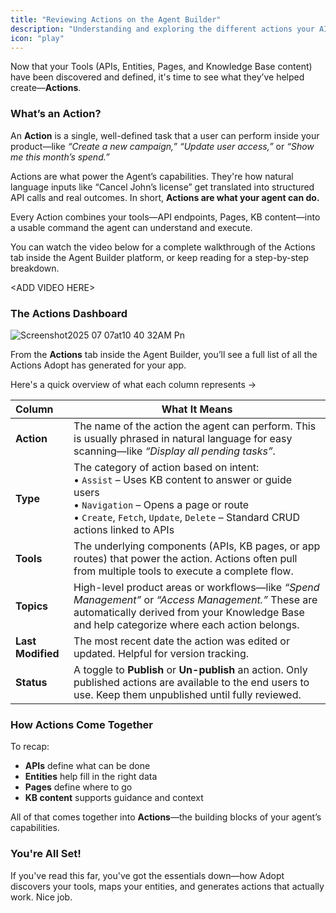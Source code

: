 ```yaml
---
title: "Reviewing Actions on the Agent Builder"
description: "Understanding and exploring the different actions your AI agents can perform"
icon: "play"
---
```


Now that your Tools (APIs, Entities, Pages, and Knowledge Base content) have been discovered and defined, it's time to see what they’ve helped create—**Actions**.

### What’s an Action?

An **Action** is a single, well-defined task that a user can perform inside your product—like _“Create a new campaign,”_ _“Update user access,”_ or _“Show me this month’s spend.”_

Actions are what power the Agent’s capabilities. They're how natural language inputs like “Cancel John’s license” get translated into structured API calls and real outcomes. In short, **Actions are what your agent can do.**

Every Action combines your tools—API endpoints, Pages, KB content—into a usable command the agent can understand and execute.

You can watch the video below for a complete walkthrough of the Actions tab inside the Agent Builder platform, or keep reading for a step-by-step breakdown.

\<ADD VIDEO HERE\>

### The Actions Dashboard

![Screenshot2025 07 07at10 40 32AM Pn](/images/Screenshot2025-07-07at10.40.32AM.png)

From the **Actions** tab inside the Agent Builder, you’ll see a full list of all the Actions Adopt has generated for your app.

Here's a quick overview of what each column represents →

| **Column**        | **What It Means**                                                                                                                                                                                                                     |
| :---------------- | ------------------------------------------------------------------------------------------------------------------------------------------------------------------------------------------------------------------------------------- |
| **Action**        | The name of the action the agent can perform. This is usually phrased in natural language for easy scanning—like _“Display all pending tasks”_.                                                                                       |
| **Type**          | The category of action based on intent: <br />• `Assist` – Uses KB content to answer or guide users <br />• `Navigation` – Opens a page or route <br />• `Create`, `Fetch`, `Update`, `Delete` – Standard CRUD actions linked to APIs |
| **Tools**         | The underlying components (APIs, KB pages, or app routes) that power the action. Actions often pull from multiple tools to execute a complete flow.                                                                                   |
| **Topics**        | High-level product areas or workflows—like _“Spend Management”_ or _“Access Management.”_ These are automatically derived from your Knowledge Base and help categorize where each action belongs.                                     |
| **Last Modified** | The most recent date the action was edited or updated. Helpful for version tracking.                                                                                                                                                  |
| **Status**        | A toggle to **Publish** or **Un-publish** an action. Only published actions are available to the end users to use. Keep them unpublished until fully reviewed.                                                                        |

### How Actions Come Together

To recap:

- **APIs** define what can be done
- **Entities** help fill in the right data
- **Pages** define where to go
- **KB content** supports guidance and context

All of that comes together into **Actions**—the building blocks of your agent’s capabilities.

### You're All Set\!

If you've read this far, you've got the essentials down—how Adopt discovers your tools, maps your entities, and generates actions that actually work. Nice job.
